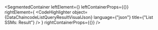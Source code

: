 
<SegmentedContainer
  leftElement={<DataChaincodeListQueryResultDesc />}
  leftContainerProps={{}}
  rightElement={
    <CodeHighlighter
      object={DataChaincodeListQueryResultVisualJson}
      language={"json"}
      title={"List SSMs: Result"}
    />
  }
  rightContainerProps={{}}
/>

